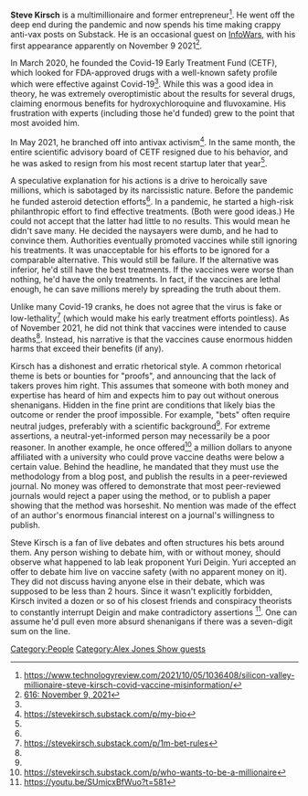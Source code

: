 '''Steve Kirsch''' is a multimillionaire and former entrepreneur<ref name=":0">https://www.technologyreview.com/2021/10/05/1036408/silicon-valley-millionaire-steve-kirsch-covid-vaccine-misinformation/</ref>. He went off the deep end during the pandemic and now spends his time making crappy anti-vax posts on Substack. He is an occasional guest on [[InfoWars]], with his first appearance apparently on November 9 2021<ref name=":1">[[616: November 9, 2021]]</ref>.

In March 2020, he founded the Covid-19 Early Treatment Fund (CETF), which looked for FDA-approved drugs with a well-known safety profile which were effective against Covid-19<ref name=":0" />. While this was a good idea in theory, he was extremely overoptimistic about the results for several drugs, claiming enormous benefits for hydroxychloroquine and fluvoxamine. His frustration with experts (including those he'd funded) grew to the point that most avoided him.

In May 2021, he branched off into antivax activism<ref>https://stevekirsch.substack.com/p/my-bio</ref>. In the same month, the entire scientific advisory board of CETF resigned due to his behavior, and he was asked to resign from his most recent startup later that year<ref name=":0" />.

A speculative explanation for his actions is a drive to heroically save millions, which is sabotaged by its narcissistic nature. Before the pandemic he funded asteroid detection efforts<ref name=":0" />. In a pandemic, he started a high-risk philanthropic effort to find effective treatments. (Both were good ideas.) He could not accept that the latter had little to no results. This would mean he didn't save many. He decided the naysayers were dumb, and he had to convince them. Authorities eventually promoted vaccines while still ignoring his treatments. It was unacceptable for his efforts to be ignored for a comparable alternative. This would still be failure. If the alternative was inferior, he'd still have the best treatments. If the vaccines were worse than nothing, he'd have the only treatments. In fact, if the vaccines are lethal enough, he can save millions merely by spreading the truth about them.

Unlike many Covid-19 cranks, he does not agree that the virus is fake or low-lethality<ref name=":2">https://stevekirsch.substack.com/p/1m-bet-rules</ref> (which would make his early treatment efforts pointless). As of November 2021, he did not think that vaccines were intended to cause deaths<ref name=":1" />. Instead, his narrative is that the vaccines cause enormous hidden harms that exceed their benefits (if any).

Kirsch has a dishonest and erratic rhetorical style. A common rhetorical theme is bets or bounties for "proofs", and announcing that the lack of takers proves him right. This assumes that someone with both money and expertise has heard of him and expects him to pay out without onerous shenanigans. Hidden in the fine print are conditions that likely bias the outcome or render the proof impossible. For example, "bets" often require neutral judges, preferably with a scientific background<ref name=":2" />. For extreme assertions, a neutral-yet-informed person may necessarily be a poor reasoner. In another example, he once offered<ref>https://stevekirsch.substack.com/p/who-wants-to-be-a-millionaire

</ref> a million dollars to anyone affiliated with a university who could prove vaccine deaths were below a certain value. Behind the headline, he mandated that they must use the methodology from a blog post, and publish the results in a peer-reviewed journal. No money was offered to demonstrate that most peer-reviewed journals would reject a paper using the method, or to publish a paper showing that the method was horseshit. No mention was made of the effect of an author's enormous financial interest on a journal's willingness to publish.

Steve Kirsch is a fan of live debates and often structures his bets around them. Any person wishing to debate him, with or without money, should observe what happened to lab leak proponent Yuri Deigin. Yuri accepted an offer to debate him live on vaccine safety (with no apparent money on it). They did not discuss having anyone else in their debate, which was supposed to be less than 2 hours. Since it wasn't explicitly forbidden, Kirsch invited a dozen or so of his closest friends and conspiracy theorists to constantly interrupt Deigin and make contradictory assertions <ref>https://youtu.be/SUmicxBfWuo?t=581</ref>. One can assume he'd pull even more absurd shenanigans if there was a seven-digit sum on the line.

[[Category:People]]
[[Category:Alex Jones Show guests]]